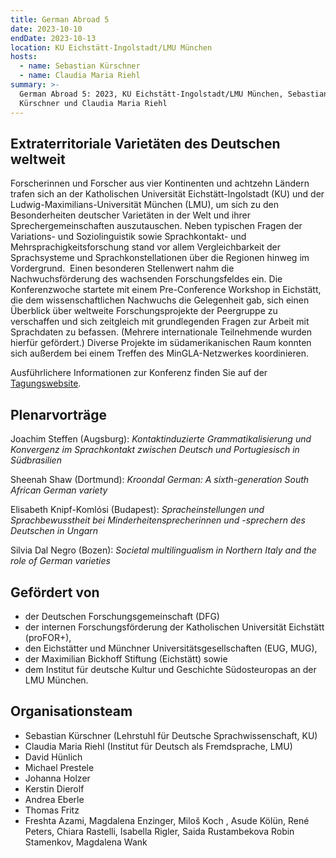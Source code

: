 ```yaml
---
title: German Abroad 5
date: 2023-10-10
endDate: 2023-10-13
location: KU Eichstätt-Ingolstadt/LMU München
hosts:
  - name: Sebastian Kürschner
  - name: Claudia Maria Riehl
summary: >-
  German Abroad 5: 2023, KU Eichstätt-Ingolstadt/LMU München, Sebastian
  Kürschner und Claudia Maria Riehl
---
```

## Extraterritoriale Varietäten des Deutschen weltweit

Forscherinnen und Forscher aus vier Kontinenten und achtzehn Ländern trafen sich an der Katholischen Universität Eichstätt-Ingolstadt (KU) und der Ludwig-Maximilians-Universität München (LMU), um sich zu den Besonderheiten deutscher Varietäten in der Welt und ihrer Sprechergemeinschaften auszutauschen. Neben typischen Fragen der Variations- und Soziolinguistik sowie Sprachkontakt- und Mehrsprachigkeitsforschung stand vor allem Vergleichbarkeit der Sprachsysteme und Sprachkonstellationen über die Regionen hinweg im Vordergrund.  Einen besonderen Stellenwert nahm die Nachwuchsförderung des wachsenden Forschungsfeldes ein. Die Konferenzwoche startete mit einem Pre-Conference Workshop in Eichstätt, die dem wissenschaftlichen Nachwuchs die Gelegenheit gab, sich einen Überblick über weltweite Forschungsprojekte der Peergruppe zu verschaffen und sich zeitgleich mit grundlegenden Fragen zur Arbeit mit Sprachdaten zu befassen. (Mehrere internationale Teilnehmende wurden hierfür gefördert.) Diverse Projekte im südamerikanischen Raum konnten sich außerdem bei einem Treffen des MinGLA-Netzwerkes koordinieren.

Ausführlichere Informationen zur Konferenz finden Sie auf der [Tagungswebsite](https://www.ku.de/slf/germanistik/deutsche-sprachwissenschaft/tagungen-und-workshops/german-abroad-5).&#x20;

## Plenarvorträge

Joachim Steffen (Augsburg): *Kontaktinduzierte Grammatikalisierung und Konvergenz im Sprachkontakt zwischen Deutsch und Portugiesisch in Südbrasilien*

Sheenah Shaw (Dortmund): *Kroondal German: A sixth-generation South African German variety*

Elisabeth Knipf-Komlósi (Budapest): *Spracheinstellungen und Sprachbewusstheit bei Minderheitensprecherinnen und -sprechern des Deutschen in Ungarn*

Silvia Dal Negro (Bozen): *Societal multilingualism in Northern Italy and the role of German varieties*

## Gefördert von

* der Deutschen Forschungsgemeinschaft (DFG)
* der internen Forschungsförderung der Katholischen Universität Eichstätt (proFOR+),
* den Eichstätter und Münchner Universitätsgesellschaften (EUG, MUG),
* der Maximilian Bickhoff Stiftung (Eichstätt) sowie
* dem Institut für deutsche Kultur und Geschichte Südosteuropas an der LMU München.

## Organisationsteam

* Sebastian Kürschner (Lehrstuhl für Deutsche Sprachwissenschaft, KU)
* Claudia Maria Riehl (Institut für Deutsch als Fremdsprache, LMU)
* David Hünlich
* Michael Prestele
* Johanna Holzer
* Kerstin Dierolf
* Andrea Eberle
* Thomas Fritz
* Freshta Azami, Magdalena Enzinger, Miloš Koch , Asude Kölün, René Peters, Chiara Rastelli, Isabella Rigler, Saida Rustambekova Robin Stamenkov, Magdalena Wank
